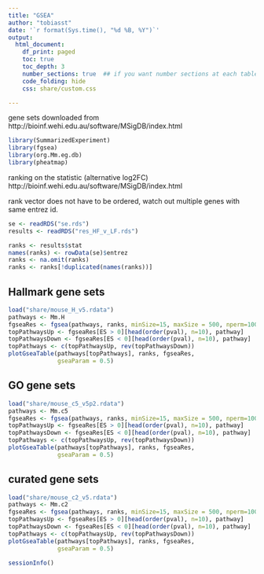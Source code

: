 ```yaml
---
title: "GSEA"
author: "tobiasst"
date: '`r format(Sys.time(), "%d %B, %Y")`'
output:
  html_document:
    df_print: paged
    toc: true 
    toc_depth: 3
    number_sections: true  ## if you want number sections at each table header
    code_folding: hide
    css: share/custom.css

---
```


gene sets downloaded from 
http://bioinf.wehi.edu.au/software/MSigDB/index.html


```r
library(SummarizedExperiment)
library(fgsea)
library(org.Mm.eg.db)
library(pheatmap)
```

ranking on the statistic (alternative log2FC)
http://bioinf.wehi.edu.au/software/MSigDB/index.html

rank vector does not have to be ordered, watch out multiple genes with same entrez id.

```r
se <- readRDS("se.rds")
results <- readRDS("res_HF_v_LF.rds")

ranks <- results$stat
names(ranks) <- rowData(se)$entrez
ranks <- na.omit(ranks)
ranks <- ranks[!duplicated(names(ranks))]
```

## Hallmark gene sets

```r
load("share/mouse_H_v5.rdata")
pathways <- Mm.H
fgseaRes <- fgsea(pathways, ranks, minSize=15, maxSize = 500, nperm=1000)
topPathwaysUp <- fgseaRes[ES > 0][head(order(pval), n=10), pathway]
topPathwaysDown <- fgseaRes[ES < 0][head(order(pval), n=10), pathway]
topPathways <- c(topPathwaysUp, rev(topPathwaysDown))
plotGseaTable(pathways[topPathways], ranks, fgseaRes, 
              gseaParam = 0.5)

```


## GO gene sets

```r

load("share/mouse_c5_v5p2.rdata")
pathways <- Mm.c5
fgseaRes <- fgsea(pathways, ranks, minSize=15, maxSize = 500, nperm=1000)
topPathwaysUp <- fgseaRes[ES > 0][head(order(pval), n=10), pathway]
topPathwaysDown <- fgseaRes[ES < 0][head(order(pval), n=10), pathway]
topPathways <- c(topPathwaysUp, rev(topPathwaysDown))
plotGseaTable(pathways[topPathways], ranks, fgseaRes, 
              gseaParam = 0.5)

```

## curated gene sets

```r

load("share/mouse_c2_v5.rdata")
pathways <- Mm.c2
fgseaRes <- fgsea(pathways, ranks, minSize=15, maxSize = 500, nperm=1000)
topPathwaysUp <- fgseaRes[ES > 0][head(order(pval), n=10), pathway]
topPathwaysDown <- fgseaRes[ES < 0][head(order(pval), n=10), pathway]
topPathways <- c(topPathwaysUp, rev(topPathwaysDown))
plotGseaTable(pathways[topPathways], ranks, fgseaRes, 
              gseaParam = 0.5)

```



```r
sessionInfo()
```


